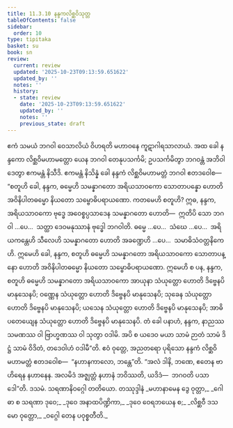 ```yaml
---
title: 11.3.10 နန္ဒကလိစ္ဆဝိသုတ္တ
tableOfContents: false
sidebar:
  order: 10
type: tipitaka
basket: su
book: sn
review:
  current: review
  updated: '2025-10-23T09:13:59.651622'
  updated_by: ''
  notes: ''
  history:
  - state: review
    date: '2025-10-23T09:13:59.651622'
    updated_by: ''
    notes: ''
    previous_state: draft
---
```



<ReviewStatus review={frontmatter.review} showDetails={true} />

<HypothesisAnnotation frontmatter={frontmatter} />

<DynamicBreadcrumb />

<Division number="1026" book="sn" e="ch" v="18" p="432">

<Paragraph number="1988" book="sn">
ဧကံ သမယံ ဘဂဝါ ဝေသာလိယံ ဝိဟရတိ မဟာဝနေ ကူဋာဂါရသာလာယံ. အထ ခေါ နန္ဒကော လိစ္ဆဝိမဟာမတ္တော ယေန ဘဂဝါ တေနုပသင်္ကမိ; ဥပသင်္ကမိတွာ ဘဂဝန္တံ အဘိဝါဒေတွာ ဧကမန္တံ နိသီဒိ. ဧကမန္တံ နိသိန္နံ ခေါ နန္ဒကံ လိစ္ဆဝိမဟာမတ္တံ ဘဂဝါ ဧတဒဝေါစ—
</Paragraph>

<Paragraph number="1989" book="sn">
“စတူဟိ ခေါ, နန္ဒက, ဓမ္မေဟိ သမန္နာဂတော အရိယသာဝကော သောတာပန္နော ဟောတိ အဝိနိပါတဓမ္မော နိယတော သမ္ဗောဓိပရာယဏော. ကတမေဟိ စတူဟိ? ဣဓ, နန္ဒက, အရိယသာဝကော ဗုဒ္ဓေ အဝေစ္စပ္ပသာဒေန သမန္နာဂတော ဟောတိ—  ဣတိပိ သော ဘဂဝါ …ပေ…  သတ္ထာ ဒေဝမနုဿာနံ ဗုဒ္ဓေါ ဘဂဝါတိ. ဓမ္မေ …ပေ…  သံဃေ …ပေ…  အရိယကန္တေဟိ သီလေဟိ သမန္နာဂတော ဟောတိ အခဏ္ဍေဟိ …ပေ…  သမာဓိသံဝတ္တနိကေဟိ. ဣမေဟိ ခေါ, နန္ဒက, စတူဟိ ဓမ္မေဟိ သမန္နာဂတော အရိယသာဝကော သောတာပန္နော ဟောတိ အဝိနိပါတဓမ္မော နိယတော သမ္ဗောဓိပရာယဏော.
</Paragraph>

<Paragraph number="1990" book="sn">
ဣမေဟိ စ ပန, နန္ဒက, စတူဟိ ဓမ္မေဟိ သမန္နာဂတော အရိယသာဝကော အာယုနာ သံယုတ္တော ဟောတိ ဒိဗ္ဗေနပိ မာနုသေနပိ; ဝဏ္ဏေန သံယုတ္တော ဟောတိ ဒိဗ္ဗေနပိ မာနုသေနပိ; သုခေန သံယုတ္တော ဟောတိ ဒိဗ္ဗေနပိ မာနုသေနပိ; ယသေန သံယုတ္တော ဟောတိ ဒိဗ္ဗေနပိ မာနုသေနပိ; အာဓိပတေယျေန သံယုတ္တော ဟောတိ ဒိဗ္ဗေနပိ မာနုသေနပိ. တံ ခေါ ပနာဟံ, နန္ဒက, နာညဿ သမဏဿ ဝါ ဗြာဟ္မဏဿ ဝါ သုတွာ ဝဒါမိ. အပိ စ ယဒေဝ မယာ သာမံ ဉာတံ သာမံ ဒိဋ္ဌံ သာမံ ဝိဒိတံ, တဒေဝါဟံ ဝဒါမီ”တိ.
</Paragraph>

<Paragraph number="1991" book="sn">
ဧဝံ ဝုတ္တေ, အညတရော ပုရိသော နန္ဒကံ လိစ္ဆဝိမဟာမတ္တံ ဧတဒဝေါစ—  “နဟာနကာလော, ဘန္တေ”တိ. “အလံ ဒါနိ, ဘဏေ, ဧတေန ဗာဟိရေန နဟာနေန. အလမိဒံ အဇ္ဈတ္တံ နဟာနံ ဘဝိဿတိ, ယဒိဒံ—  ဘဂဝတိ ပသာဒေါ”တိ.

</Paragraph>
</Division>

<Paragraph number="1992" type="center" book="sn">
ဒသမံ.



</Paragraph>

<Paragraph number="1993" type="center" book="sn">
သရဏာနိဝဂ္ဂေါ တတိယော.



</Paragraph>

<Paragraph number="1994" type="center" book="sn">
တဿုဒ္ဒါနံ


</Paragraph>

<Paragraph number="1995" type="verses" book="sn">
_မဟာနာမေန ဒွေ ဝုတ္တာ,_  
_ဂေါဓာ စ သရဏာ ဒုဝေ;_  
_ဒုဝေ အနာထပိဏ္ဍိကာ,_  
_ဒုဝေ ဝေရဘယေန စ;_  
_လိစ္ဆဝီ ဒသမော ဝုတ္တော,_  
_ဝဂ္ဂေါ တေန ပဝုစ္စတီတိ._
</Paragraph>